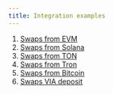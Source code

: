 ```yaml
---
title: Integration examples
---
```

1. [Swaps from EVM](/docs/api-docs/integration-examples/swaps-from-evm.mdx)
2. [Swaps from Solana](/docs/api-docs/integration-examples/swaps-from-solana.mdx)
3. [Swaps from TON](/docs/api-docs/integration-examples/swaps-from-ton.mdx)
4. [Swaps from Tron](/docs/api-docs/integration-examples/swaps-from-tron.mdx)
5. [Swaps from Bitcoin](/docs/api-docs/integration-examples/swaps-from-bitcoin.mdx)
6. [Swaps VIA deposit](/docs/api-docs/integration-examples/swaps-via-deposit.mdx)